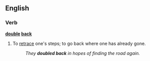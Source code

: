 ==English==
===Verb===
'''[[double]] [[back]]'''
#{{idiom}} To [[retrace]] one's steps; to go back where one has already gone.
#:''They '''doubled back''' in hopes of finding the road again.''